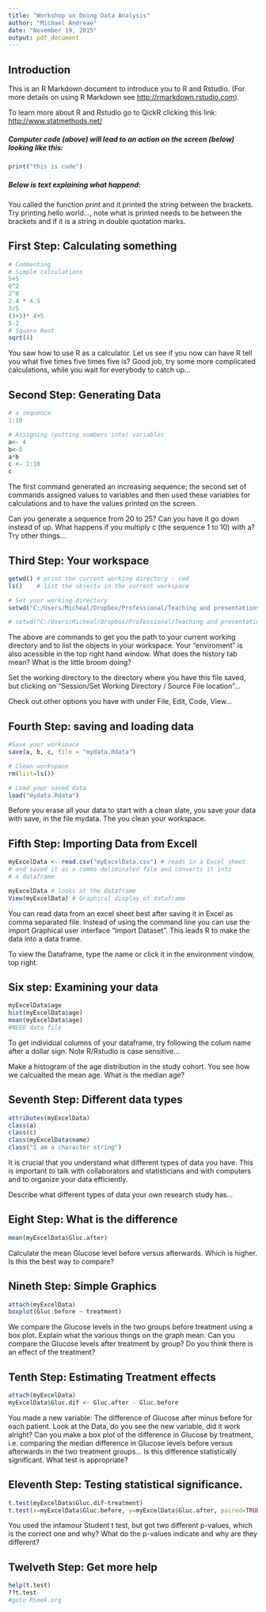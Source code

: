 ```yaml
---
title: "Workshop on Doing Data Analysis"
author: "Michael Andreae"
date: "November 19, 2015"
output: pdf_document
---
```


## Introduction

This is an R Markdown document to introduce you to R and Rstudio. (For more details on using R Markdown see <http://rmarkdown.rstudio.com>).

To learn more about R and Rstudio go to QickR clicking this link:
<http://www.statmethods.net/>

##### Computer code (above) will lead to an action on the screen (below) looking like this:

```r
print("this is code")
```



##### Below is text explaining what happend: 

You called the function $print$ and it printed the string between the brackets. Try printing hello world..., note what is printed needs to be between the brackets and if it is a string in double quotation marks.

## First Step: Calculating something

```r
# Commenting
# Simple calculations
5+5
6^2
2^8
2.4 * 4.5
3/5
(3+3)* 4+5
5-2
# Square Root
sqrt(4) 
```

You saw how to use R as a calculator. Let us see if you now can have R tell you what five times five times five is? Good job, try some more complicated calculations, while you wait for everybody to catch up...

## Second Step: Generating Data

```r
# a sequence
1:10

# Assigning (putting numbers into) variables
a<- 4
b<-5
a*b
c <- 1:10
c
```

The first command generated an increasing sequence; the second set of commands assigned values to variables and then used these variables for calculations and to have the values printed on the screen. 

Can you generate a sequence from 20 to 25? Can you have it go down instead of up. What happens if you multiply c (the sequence 1 to 10) with a? Try other things...

## Third Step: Your workspace

```r
getwd() # print the current working directory - cwd 
ls()    # list the objects in the current workspace

# Set your working directory
setwd("C:/Users/Micheal/Dropbox/Professional/Teaching and presentations/ASA-IARS-PGA/seminar/Doing Data Analysis/WorkshopDDA")

# setwd("C:/Users/Micheal/Dropbox/Professional/Teaching and presentations/ASA-IARS-PGA/seminar/Doing Data Analysis/WorkshopDDA")
```

The above are commands to get you the path to your current working directory and to list the objects in your workspace. Your "enviroment" is also acessible in the top right hand window. What does the history tab mean? What is the little broom doing?

Set the working directory to the directory where you have this file saved, but clicking on "Session/Set Working Directory / Source File location"...

Check out other options you have with under File, Edit, Code, View...

## Fourth Step: saving and loading data

```r

#Save your workspace
save(a, b, c, file = "mydata.Rdata")

# Clean workspace
rm(list=ls())

# Load your saved data
load("mydata.Rdata")
```

Before you erase all your data to start with a clean slate, you save your data with save, in the file mydata. The you clean your workspace.

## Fifth Step: Importing Data from Excell

```r
myExcelData <- read.csv("myExcelData.csv") # reads in a Excel sheet
# and saved it as a comma deliminated file and converts it into 
# a dataframe

myExcelData # looks at the dataframe
View(myExcelData) # Graphical display of dataframe
```

You can read data from an excel sheet best after saving it in Excel as comma separated file. Instead of using the command line you can use the import Graphical user interface "Import Dataset". This leads R to make the data into a data frame.

To view the Dataframe, type the name or click it in the environment vindow, top right.

## Six step: Examining your data

```r
myExcelData$age
hist(myExcelData$age)
mean(myExcelData$age)
#NEED data file
```

To get individual columns of your dataframe, try following the colum name after a dollar sign. Note R/Rstudio is case sensitive...

Make a histogram of the age distribution in the study cohort. You see how we calcualted the mean age. What is the median age?


## Seventh Step: Different data types

```r
attributes(myExcelData)
class(a)
class(c)
class(myExcelData$name)
class("I am a character string")
```

It is crucial that you understand what different types of data you have. This is important to talk with collaborators and statisticians and with computers and to organize your data efficiently.

Describe what different types of data your own research study has...

## Eight Step: What is the difference

```r
mean(myExcelData$Gluc.after)
```

Calculate the mean Glucose level before versus afterwards. Which is higher. Is this the best way to compare?

## Nineth Step: Simple Graphics

```r
attach(myExcelData)
boxplot(Gluc.before ~ treatment)
```

We compare the Glucose levels in the two groups before treatment using a box plot. Explain what the various things on the graph mean. Can you compare the Glucose levels after treatment by group? Do you think there is an effect of the treatment?

## Tenth Step: Estimating Treatment effects

```r
attach(myExcelData)
myExcelData$Gluc.dif <- Gluc.after - Gluc.before
```

You made a new variable: The difference of Glucose after minus before for each patient. Look at the Data, do you see the new variable, did it work alright? Can you make a box plot of the difference in Glucose by treatment, i.e. comparing the median difference in Glucose levels before versus afterwards in the two treatment groups... Is this difference statistically significant. What test is appropriate?

## Eleventh Step: Testing statistical significance.

```r
t.test(myExcelData$Gluc.dif~treatment)
t.test(x=myExcelData$Gluc.before, y=myExcelData$Gluc.after, paired=TRUE)
```

You used the infamour Student t test, but got two different p-values, which is the correct one and why? What do the p-values indicate and why are they different?

## Twelveth Step: Get more help

```r
help(t.test)
??t.test
#goto Rseek.org
```